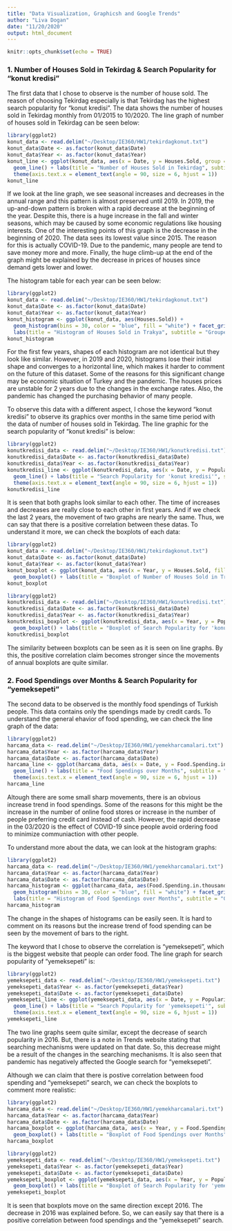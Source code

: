 ```yaml
---
title: "Data Visualization, Graphicsh and Google Trends"
author: "Liva Dogan"
date: "11/20/2020"
output: html_document
---
```


```r
knitr::opts_chunk$set(echo = TRUE)
```

### 1. Number of Houses Sold in Tekirdag & Search Popularity for "konut kredisi"

The first data that I chose to observe is the number of house sold. The reason of choosing Tekirdag especially is that Tekirdag has the highest search popularity for "konut kredisi". The data shows the number of houses sold in Tekirdag monthly from 01/2015 to 10/2020. The line graph of number of houses sold in Tekirdag can be seen below:


```r
library(ggplot2)
konut_data <- read.delim("~/Desktop/IE360/HW1/tekirdagkonut.txt")
konut_data$Date <- as.factor(konut_data$Date)
konut_data$Year <- as.factor(konut_data$Year)
konut_line <- ggplot(konut_data, aes(x = Date, y = Houses.Sold, group = 1)) + 
  geom_line() + labs(title = "Number of Houses Sold in Tekirdag", subtitle = "01/2015 - 10/2020", caption = "evds2.tcmb.gov.tr", x = "Time", y = "Number of Houses Sold") + 
  theme(axis.text.x = element_text(angle = 90, size = 6, hjust = 1))
konut_line
```


If we look at the line graph, we see seasonal increases and decreases in the annual range and this pattern is almost preserved until 2019. In 2019, the up-and-down pattern is broken with a rapid decrease at the beginning of the year. Despite this, there is a huge increase in the fall and winter seasons, which may be caused by some economic regulations like housing interests. One of the interesting points of this graph is the decrease in the beginning of 2020. The data sees its lowest value since 2015. The reason for this is actually COVID-19. Due to the pandemic, many people are tend to save money more and more. Finally, the huge climb-up at the end of the graph might be explained by the decrease in prices of houses since demand gets lower and lower.

The histogram table for each year can be seen below:

```r
library(ggplot2)
konut_data <- read.delim("~/Desktop/IE360/HW1/tekirdagkonut.txt")
konut_data$Date <- as.factor(konut_data$Date)
konut_data$Year <- as.factor(konut_data$Year)
konut_histogram <- ggplot(konut_data, aes(Houses.Sold)) + 
  geom_histogram(bins = 30, color = "blue", fill = "white") + facet_grid(Year ~ .) + 
  labs(title = "Histogram of Houses Sold in Trakya", subtitle = "Grouped for Each Year, 01/2015 - 10/2020", caption = "evds2.tcmb.gov.tr", x = "Number of Houses Sold")
konut_histogram
```

For the first few years, shapes of each histogram are not identical but they look like similar. However, in 2019 and 2020, histograms lose their initial shape and converges to a horizontal line, which makes it harder to comment on the future of this dataset. Some of the reasons for this significant change may be economic situation of Turkey and the pandemic. The houses prices are unstable for 2 years due to the changes in the exchange rates. Also, the pandemic has changed the purchasing behavior of many people.

To observe this data with a different aspect, I chose the keyword "konut kredisi" to observe its graphics over months in the same time period with the data of number of houses sold in Tekirdag. The line graphic for the search popularity of "konut kredisi" is below:

```r
library(ggplot2)
konutkredisi_data <- read.delim("~/Desktop/IE360/HW1/konutkredisi.txt")
konutkredisi_data$Date <- as.factor(konutkredisi_data$Date)
konutkredisi_data$Year <- as.factor(konutkredisi_data$Year)
konutkredisi_line <- ggplot(konutkredisi_data, aes(x = Date, y = Popularity, group = 1)) + 
  geom_line() + labs(title = "Search Popularity for 'konut kredisi'", subtitle = "01/2015 - 10/2020", caption = "trends.google.com") + 
  theme(axis.text.x = element_text(angle = 90, size = 6, hjust = 1))
konutkredisi_line
```

It is seen that both graphs look similar to each other. The time of increases and decreases are really close to each other in first years. And if we check the last 2 years, the movement of two graphs are nearly the same. Thus, we can say that there is a positive correlation between these datas. To understand it more, we can check the boxplots of each data:

```r
library(ggplot2)
konut_data <- read.delim("~/Desktop/IE360/HW1/tekirdagkonut.txt")
konut_data$Date <- as.factor(konut_data$Date)
konut_data$Year <- as.factor(konut_data$Year)
konut_boxplot <- ggplot(konut_data, aes(x = Year, y = Houses.Sold, fill = Year)) + 
  geom_boxplot() + labs(title = "Boxplot of Number of Houses Sold in Trakya", subtitle = "01/2015 - 10/2020", caption = "evds2.tcmb.gov.tr")
konut_boxplot
```

```r
library(ggplot2)
konutkredisi_data <- read.delim("~/Desktop/IE360/HW1/konutkredisi.txt")
konutkredisi_data$Date <- as.factor(konutkredisi_data$Date)
konutkredisi_data$Year <- as.factor(konutkredisi_data$Year)
konutkredisi_boxplot <- ggplot(konutkredisi_data, aes(x = Year, y = Popularity, fill = Year)) + 
  geom_boxplot() + labs(title = "Boxplot of Search Popularity for 'konut kredisi'", subtitle = "01/2015 - 10/2020", caption = "trends.google.com")
konutkredisi_boxplot
```

The similarity between boxplots can be seen as it is seen on line graphs. By this, the positive correlation claim becomes stronger since the movements of annual boxplots are quite similar.


### 2. Food Spendings over Months & Search Popularity for "yemeksepeti"

The second data to be observed is the monthly food spendings of Turkish people. This data contains only the spendings made by credit cards. To understand the general ehavior of food spending, we can check the line graph of the data:

```r
library(ggplot2)
harcama_data <- read.delim("~/Desktop/IE360/HW1/yemekharcamalari.txt")
harcama_data$Year <- as.factor(harcama_data$Year)
harcama_data$Date <- as.factor(harcama_data$Date)
harcama_line <- ggplot(harcama_data, aes(x = Date, y = Food.Spending.in.thousands., group = 1)) + 
  geom_line() + labs(title = "Food Spendings over Months", subtitle = "01/2015 - 11/2020", caption = "evds2.tcmb.gov.tr", x = "Time", y = "Money Spent on Food (in thousands)") + 
  theme(axis.text.x = element_text(angle = 90, size = 6, hjust = 1))
harcama_line
```

Altough there are some small sharp movements, there is an obvious increase trend in food spendings. Some of the reasons for this might be the increase in the number of online food stores or increase in the number of people preferring credit card instead of cash. However, the rapid decrease in the 03/2020 is the effect of COVID-19 since people avoid ordering food to minimize communiaction with other people.

To understand more about the data, we can look at the histogram graphs:

```r
library(ggplot2)
harcama_data <- read.delim("~/Desktop/IE360/HW1/yemekharcamalari.txt")
harcama_data$Year <- as.factor(harcama_data$Year)
harcama_data$Date <- as.factor(harcama_data$Date)
harcama_histogram <- ggplot(harcama_data, aes(Food.Spending.in.thousands.)) + 
  geom_histogram(bins = 30, color = "blue", fill = "white") + facet_grid(Year ~ .) + 
  labs(title = "Histogram of Food Spendings over Months", subtitle = "Grouped for Each Year, 01/2015 - 11/2020", caption = "evds2.tcmb.gov.tr", x = "Money Spent on Food (in thousands)")
harcama_histogram
```

The change in the shapes of histograms can be easily seen. It is hard to comment on its reasons but the increase trend of food spending can be seen by the movement of bars to the right.

The keyword that I chose to observe the correlation is "yemeksepeti", which is the biggest website that people can order food. The line graph for search popularity of "yemeksepeti" is:

```r
library(ggplot2)
yemeksepeti_data <- read.delim("~/Desktop/IE360/HW1/yemeksepeti.txt")
yemeksepeti_data$Year <- as.factor(yemeksepeti_data$Year)
yemeksepeti_data$Date <- as.factor(yemeksepeti_data$Date)
yemeksepeti_line <- ggplot(yemeksepeti_data, aes(x = Date, y = Popularity, group = 1)) + 
  geom_line() + labs(title = "Search Popularity for 'yemeksepeti'", subtitle = "01/2015 - 11/2020", caption = "trends.google.com") + 
  theme(axis.text.x = element_text(angle = 90, size = 6, hjust = 1))
yemeksepeti_line
```

The two line graphs seem quite similar, except the decrease of search popularity in 2016. But, there is a note in Trends website stating that searching mechanisms were updated on that date. So, this decrease might be a result of the changes in the searching mechanisms. It is also seen that pandemic has negatively affected the Google search for "yemeksepeti".

Although we can claim that there is postive correlation between food spending and "yemeksepeti" search, we can check the boxplots to comment more realistic:

```r
library(ggplot2)
harcama_data <- read.delim("~/Desktop/IE360/HW1/yemekharcamalari.txt")
harcama_data$Year <- as.factor(harcama_data$Year)
harcama_data$Date <- as.factor(harcama_data$Date)
harcama_boxplot <- ggplot(harcama_data, aes(x = Year, y = Food.Spending.in.thousands., fill = Year)) + 
  geom_boxplot() + labs(title = "Boxplot of Food Spendings over Months", subtitle = "01/2015 - 11/2020", caption = "evds2.tcmb.gov.tr")
harcama_boxplot
```

```r
library(ggplot2)
yemeksepeti_data <- read.delim("~/Desktop/IE360/HW1/yemeksepeti.txt")
yemeksepeti_data$Year <- as.factor(yemeksepeti_data$Year)
yemeksepeti_data$Date <- as.factor(yemeksepeti_data$Date)
yemeksepeti_boxplot <- ggplot(yemeksepeti_data, aes(x = Year, y = Popularity, fill = Year)) + 
  geom_boxplot() + labs(title = "Boxplot of Search Popularity for 'yemeksepeti'", subtitle = "01/2015 - 11/2020", caption = "trends.google.com")
yemeksepeti_boxplot
```

It is seen that boxplots move on the same direction except 2016. The decrease in 2016 was explained before. So, we can easily say that there is a positive correlation between food spendings and the "yemeksepeti" search.






